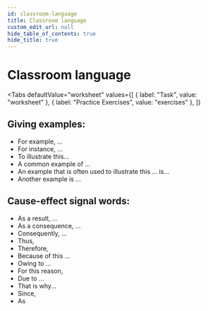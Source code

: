 ```yaml
---
id: classroom-language
title: Classroom language
custom_edit_url: null
hide_table_of_contents: true
hide_title: true
---
```



<Theme equilibrium />

# Classroom language

<Tabs
  defaultValue="worksheet"
  values={[
    { label: "Task", value: "worksheet" },
    { label: "Practice Exercises", value: "exercises" },
  ]}
>

<TabItem value="worksheet">

## Giving examples: <AudioButton url="/media/Giving examples.0670e256.mp3" />

* For example, ...
* For instance, ...
* To illustrate this...
* A common example of ...
* An example that is often used to illustrate this ... is...
* Another example is ...

## Cause-effect signal words: <AudioButton url="/media/Cause-effect signal words.929d65de.mp3" />

* As a result, ...
* As a consequence, ... 
* Consequently, ... 
* Thus,
* Therefore,
* Because of this ...
* Owing to ... 
* For this reason,
* Due to ... 
* That is why... 
* Since, 
* As

</TabItem>

<TabItem value="exercises">
  <Frame src="https://learningapps.org/watch?v=p366i9htc21" height="480px" />
</TabItem>

</Tabs>
